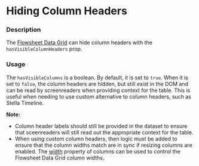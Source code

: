 
# Hiding Column Headers

### Description
The [Flowsheet Data Grid](/components/cerner-terra-framework-docs/data-grid/flowsheet-data-grid/about) can hide column headers with the `hasVisibleColumnHeaders` prop.

### Usage
The `hasVisibleColumns` is a boolean. By default, it is set to `true`.
When it is set to `false`, the column headers are hidden, but still exist in the DOM and can be read by screenreaders when providing context for the table.
This is useful when needing to use custom alternative to column headers, such as Stella Timeline.

**Note:**
- Column header labels should still be provided in the dataset to ensure that sceenreaders will still read out the appropriate context for the table.
- When using custom column headers, then logic must be added to ensure that the column widths match are in sync if resizing columns are enabled.
The [width](/components/cerner-terra-framework-docs/data-grid/flowsheet-data-grid/about#column) property of columns can be used to control the Flowsheet Data Grid column widths.

<ColumnHeadersHidden
title= 'Flowsheet Data Grid with Hidden Column Headers'
description= 'The column headers can be hidden with the hasVisibleColumnHeaders prop set to false.'
/>

